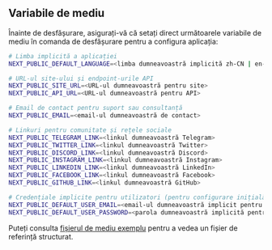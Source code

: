 ## Variabile de mediu

Înainte de desfășurare, asigurați-vă că setați direct următoarele variabile de mediu în comanda de desfășurare pentru a configura aplicația:

```bash
# Limba implicită a aplicației
NEXT_PUBLIC_DEFAULT_LANGUAGE=<limba dumneavoastră implicită zh-CN | en-US>

# URL-ul site-ului și endpoint-urile API
NEXT_PUBLIC_SITE_URL=<URL-ul dumneavoastră pentru site>
NEXT_PUBLIC_API_URL=<URL-ul dumneavoastră pentru API>

# Email de contact pentru suport sau consultanță
NEXT_PUBLIC_EMAIL=<email-ul dumneavoastră de contact>

# Linkuri pentru comunitate și rețele sociale
NEXT_PUBLIC_TELEGRAM_LINK=<linkul dumneavoastră Telegram>
NEXT_PUBLIC_TWITTER_LINK=<linkul dumneavoastră Twitter>
NEXT_PUBLIC_DISCORD_LINK=<linkul dumneavoastră Discord>
NEXT_PUBLIC_INSTAGRAM_LINK=<linkul dumneavoastră Instagram>
NEXT_PUBLIC_LINKEDIN_LINK=<linkul dumneavoastră LinkedIn>
NEXT_PUBLIC_FACEBOOK_LINK=<linkul dumneavoastră Facebook>
NEXT_PUBLIC_GITHUB_LINK=<linkul dumneavoastră GitHub>

# Credențiale implicite pentru utilizatori (pentru configurare inițială sau scopuri de testare)
NEXT_PUBLIC_DEFAULT_USER_EMAIL=<email-ul dumneavoastră implicit pentru utilizator>
NEXT_PUBLIC_DEFAULT_USER_PASSWORD=<parola dumneavoastră implicită pentru utilizator>
```

Puteți consulta [fișierul de mediu exemplu](https://github.com/perfect-panel/ppanel-web/blob/main/apps/user/.env.template) pentru a vedea un fișier de referință structurat.



<Giscus />

